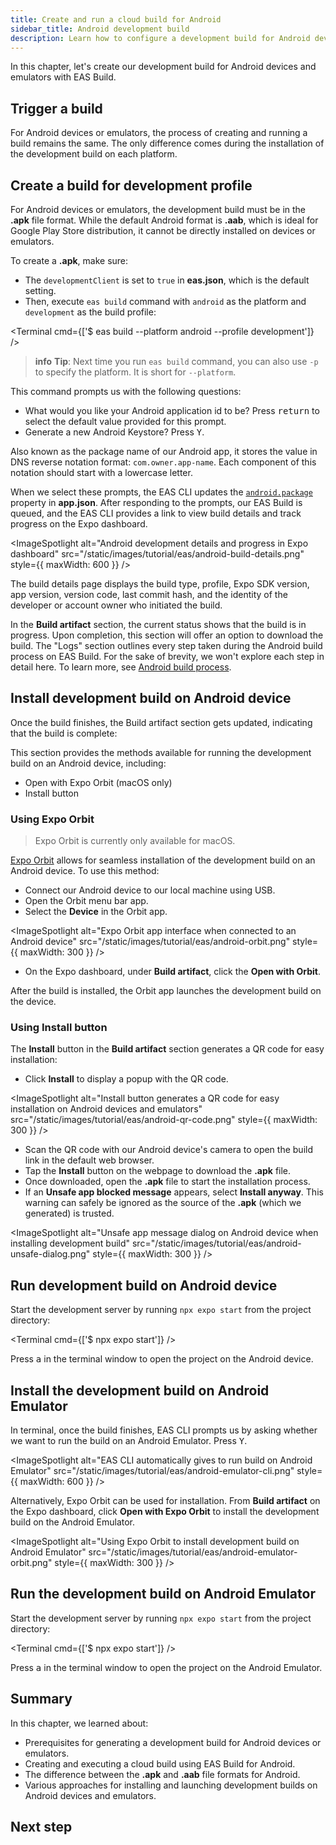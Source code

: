```yaml
---
title: Create and run a cloud build for Android
sidebar_title: Android development build
description: Learn how to configure a development build for Android devices and emulators using EAS Build.
---
```



In this chapter, let's create our development build for Android devices and emulators with EAS Build.

## Trigger a build

For Android devices or emulators, the process of creating and running a build remains the same. The only difference comes during the installation of the development build on each platform.

<Step label="1">

## Create a build for development profile

For Android devices or emulators, the development build must be in the **.apk** file format. While the default Android format is **.aab**, which is ideal for Google Play Store distribution, it cannot be directly installed on devices or emulators.

To create a **.apk**, make sure:

- The `developmentClient` is set to `true` in **eas.json**, which is the default setting.
- Then, execute `eas build` command with `android` as the platform and `development` as the build profile:

<Terminal cmd={['$ eas build --platform android --profile development']} />

> **info** **Tip**: Next time you run `eas build` command, you can also use `-p` to specify the platform. It is short for `--platform`.

This command prompts us with the following questions:

- What would you like your Android application id to be? Press <kbd>return</kbd> to select the default value provided for this prompt.
- Generate a new Android Keystore? Press <kbd>Y</kbd>.

<Collapsible summary="What is an Android application ID?">

Also known as the package name of our Android app, it stores the value in DNS reverse notation format: `com.owner.app-name`. Each component of this notation should start with a lowercase letter.

</Collapsible>

When we select these prompts, the EAS CLI updates the [`android.package`](/versions/latest/config/app/#package) property in **app.json**. After responding to the prompts, our EAS Build is queued, and the EAS CLI provides a link to view build details and track progress on the Expo dashboard.

<ImageSpotlight
  alt="Android development details and progress in Expo dashboard"
  src="/static/images/tutorial/eas/android-build-details.png"
  style={{ maxWidth: 600 }}
/>

<Collapsible summary="What information does a build details page contain?">

The build details page displays the build type, profile, Expo SDK version, app version, version code, last commit hash, and the identity of the developer or account owner who initiated the build.

In the **Build artifact** section, the current status shows that the build is in progress. Upon completion, this section will offer an option to download the build. The "Logs" section outlines every step taken during the Android build process on EAS Build. For the sake of brevity, we won't explore each step in detail here. To learn more, see [Android build process](/build-reference/android-builds/).

</Collapsible>

</Step>

<Step label="2">

## Install development build on Android device

Once the build finishes, the Build artifact section gets updated, indicating that the build is complete:

<ImageSpotlight
  alt="Build artifact gives the option to download development build for Android devices and emulators"
  src="/static/images/tutorial/eas/android-build-artifact.png"
/>

This section provides the methods available for running the development build on an Android device, including:

- Open with Expo Orbit (macOS only)
- Install button

### Using Expo Orbit

> Expo Orbit is currently only available for macOS.

[Expo Orbit](https://github.com/expo/orbit) allows for seamless installation of the development build on an Android device. To use this method:

- Connect our Android device to our local machine using USB.
- Open the Orbit menu bar app.
- Select the **Device** in the Orbit app.

<ImageSpotlight
  alt="Expo Orbit app interface when connected to an Android device"
  src="/static/images/tutorial/eas/android-orbit.png"
  style={{ maxWidth: 300 }}
/>

- On the Expo dashboard, under **Build artifact**, click the **Open with Orbit**.

After the build is installed, the Orbit app launches the development build on the device.

### Using Install button

The **Install** button in the **Build artifact** section generates a QR code for easy installation:

- Click **Install** to display a popup with the QR code.

<ImageSpotlight
  alt="Install button generates a QR code for easy installation on Android devices and emulators"
  src="/static/images/tutorial/eas/android-qr-code.png"
  style={{ maxWidth: 300 }}
/>

- Scan the QR code with our Android device's camera to open the build link in the default web browser.
- Tap the **Install** button on the webpage to download the **.apk** file.
- Once downloaded, open the **.apk** file to start the installation process.
- If an **Unsafe app blocked message** appears, select **Install anyway**. This warning can safely be ignored as the source of the **.apk** (which we generated) is trusted.

<ImageSpotlight
  alt="Unsafe app message dialog on Android device when installing development build"
  src="/static/images/tutorial/eas/android-unsafe-dialog.png"
  style={{ maxWidth: 300 }}
/>

</Step>

<Step label="3">

## Run development build on Android device

Start the development server by running `npx expo start` from the project directory:

<Terminal cmd={['$ npx expo start']} />

Press <kbd>a</kbd> in the terminal window to open the project on the Android device.

</Step>

<Step label="4">

## Install the development build on Android Emulator

In terminal, once the build finishes, EAS CLI prompts us by asking whether we want to run the build on an Android Emulator. Press <kbd>Y</kbd>.

<ImageSpotlight
  alt="EAS CLI automatically gives to run build on Android Emulator"
  src="/static/images/tutorial/eas/android-emulator-cli.png"
  style={{ maxWidth: 600 }}
/>

<Collapsible summary="Using Expo Orbit">

Alternatively, Expo Orbit can be used for installation. From **Build artifact** on the Expo dashboard, click **Open with Expo Orbit** to install the development build on the Android Emulator.

<ImageSpotlight
  alt="Using Expo Orbit to install development build on Android Emulator"
  src="/static/images/tutorial/eas/android-emulator-orbit.png"
  style={{ maxWidth: 300 }}
/>

</Collapsible>

</Step>

<Step label="5">

## Run the development build on Android Emulator

Start the development server by running `npx expo start` from the project directory:

<Terminal cmd={['$ npx expo start']} />

Press <kbd>a</kbd> in the terminal window to open the project on the Android Emulator.

</Step>

## Summary

In this chapter, we learned about:

- Prerequisites for generating a development build for Android devices or emulators.
- Creating and executing a cloud build using EAS Build for Android.
- The difference between the **.apk** and **.aab** file formats for Android.
- Various approaches for installing and launching development builds on Android devices and emulators.

## Next step

<BoxLink
  title="Create and run a cloud build for iOS"
  Icon={BookOpen02Icon}
  description="In the next chapter, let's create a development build for iOS, install it on a device and a simulator, and get it running."
  href="/tutorial/eas/ios-development-build/"
/>
